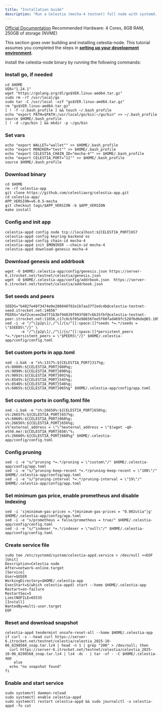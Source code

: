 ```yaml
---
title: "Installation Guide"
description: "Run a Celestia (mocha-4 testnet) full node with systemd. Includes dependencies, Golang, build, config, ports, pruning, snapshot (optional), wallet, validator creation, and security basics."
---
```


[Official Documentation](https://docs.celestia.org/nodes/overview/) Recommended Hardware: 4 Cores, 8GB RAM, 250GB of storage (NVME)

This section goes over building and installing celestia-node. This tutorial assumes you completed the steps in [**<u>setting up your development environment</u>**](https://docs.celestia.org/how-to-guides/environment).

Install the celestia-node binary by running the following commands:

### Install go, if needed

```shellscript
cd $HOME
VER="1.24.1"
wget "https://golang.org/dl/go$VER.linux-amd64.tar.gz"
sudo rm -rf /usr/local/go
sudo tar -C /usr/local -xzf "go$VER.linux-amd64.tar.gz"
rm "go$VER.linux-amd64.tar.gz"
[ ! -f ~/.bash_profile ] && touch ~/.bash_profile
echo "export PATH=$PATH:/usr/local/go/bin:~/go/bin" >> ~/.bash_profile
source $HOME/.bash_profile
[ ! -d ~/go/bin ] && mkdir -p ~/go/bin
```

### Set vars

```shellscript
echo "export WALLET="wallet"" >> $HOME/.bash_profile
echo "export MONIKER="test"" >> $HOME/.bash_profile
echo "export CELESTIA_CHAIN_ID="mocha-4"" >> $HOME/.bash_profile
echo "export CELESTIA_PORT="11"" >> $HOME/.bash_profile
source $HOME/.bash_profile
```

### Download binary

```shellscript
cd $HOME 
rm -rf celestia-app 
git clone https://github.com/celestiaorg/celestia-app.git 
cd celestia-app/ 
APP_VERSION=v6.0.5-mocha
git checkout tags/$APP_VERSION -b $APP_VERSION 
make install
```

### Config and init app

```shellscript
celestia-appd config node tcp://localhost:${CELESTIA_PORT}657
celestia-appd config keyring-backend os
celestia-appd config chain-id mocha-4
celestia-appd init $MONIKER --chain-id mocha-4
celestia-appd download-genesis mocha-4
```

### Download genesis and addrbook

```shellscript
wget -O $HOME/.celestia-app/config/genesis.json https://server-6.itrocket.net/testnet/celestia/genesis.json
wget -O $HOME/.celestia-app/config/addrbook.json  https://server-6.itrocket.net/testnet/celestia/addrbook.json
```

### Set seeds and peers

```shellscript
SEEDS="b402fe40f3474e9e208840702e1b7aa37f2edc4b@celestia-testnet-seed.itrocket.net:14656"
PEERS="daf2cecee2bd7f1b3bf94839f993f807c6b15fbf@celestia-testnet-peer.itrocket.net:11656,c17c0cbf05e98656fee5f60fad469fc528f6d6de@65.109.25.113:11656,5786e4780a8d12f89d6263bb31ac58cf4f8331a3@195.224.80.26:36656,5318579c8b99a9c063c145bdb2fcdd58e74b4448@65.108.228.199:10156,609bb3c8a48ea6006d8f2859d9871a620a4fadf4@185.252.220.86:26756,7c841f59c35d70d9f1472d7d2a76a11eefb7f51f@136.243.69.100:43656,96b2761729cea90ee7c61206433fc0ba40c245bf@57.128.141.126:11656,43e9da043318a4ea0141259c17fcb06ecff816af@164.132.247.253:43656,ef1853155735bbdc15be6d04d61ea8e0b0f3429d@[2001:41d0:203:e4db::3]:26656,5a7566aa030f7e5e7114dc9764f944b2b1324bcd@65.109.23.114:11656,3e30bcfc55e7d351f18144aab4b0973e9e9bf987@65.108.226.183:11656,fb5e0b9efacc11916c58bbcd3606cbaa7d43c99f@65.108.234.84:28656"
sed -i -e "/^\[p2p\]/,/^\[/{s/^[[:space:]]*seeds *=.*/seeds = \"$SEEDS\"/}" \
       -e "/^\[p2p\]/,/^\[/{s/^[[:space:]]*persistent_peers *=.*/persistent_peers = \"$PEERS\"/}" $HOME/.celestia-app/config/config.toml
```

### Set custom ports in app.toml

```shellscript
sed -i.bak -e "s%:1317%:${CELESTIA_PORT}317%g;
s%:8080%:${CELESTIA_PORT}080%g;
s%:9090%:${CELESTIA_PORT}090%g;
s%:9091%:${CELESTIA_PORT}091%g;
s%:8545%:${CELESTIA_PORT}545%g;
s%:8546%:${CELESTIA_PORT}546%g;
s%:6065%:${CELESTIA_PORT}065%g" $HOME/.celestia-app/config/app.toml
```

### Set custom ports in config.toml file

```shellscript
sed -i.bak -e "s%:26658%:${CELESTIA_PORT}658%g;
s%:26657%:${CELESTIA_PORT}657%g;
s%:6060%:${CELESTIA_PORT}060%g;
s%:26656%:${CELESTIA_PORT}656%g;
s%^external_address = \"\"%external_address = \"$(wget -qO- eth0.me):${CELESTIA_PORT}656\"%;
s%:26660%:${CELESTIA_PORT}660%g" $HOME/.celestia-app/config/config.toml
```

### Config pruning

```shellscript
sed -i -e "s/^pruning *=.*/pruning = \"custom\"/" $HOME/.celestia-app/config/app.toml 
sed -i -e "s/^pruning-keep-recent *=.*/pruning-keep-recent = \"100\"/" $HOME/.celestia-app/config/app.toml
sed -i -e "s/^pruning-interval *=.*/pruning-interval = \"19\"/" $HOME/.celestia-app/config/app.toml
```

### Set minimum gas price, enable prometheus and disable indexing

```shellscript
sed -i 's|minimum-gas-prices =.*|minimum-gas-prices = "0.002utia"|g' $HOME/.celestia-app/config/app.toml
sed -i -e "s/prometheus = false/prometheus = true/" $HOME/.celestia-app/config/config.toml
sed -i -e "s/^indexer *=.*/indexer = \"null\"/" $HOME/.celestia-app/config/config.toml
```

### Create service file

```shellscript
sudo tee /etc/systemd/system/celestia-appd.service > /dev/null <<EOF
[Unit]
Description=Celestia node
After=network-online.target
[Service]
User=$USER
WorkingDirectory=$HOME/.celestia-app
ExecStart=$(which celestia-appd) start --home $HOME/.celestia-app
Restart=on-failure
RestartSec=5
LimitNOFILE=65535
[Install]
WantedBy=multi-user.target
EOF
```

### Reset and download snapshot

```shellscript
celestia-appd tendermint unsafe-reset-all --home $HOME/.celestia-app
if curl -s --head curl https://server-6.itrocket.net/testnet/celestia/celestia_2025-10-06_8298568_snap.tar.lz4 | head -n 1 | grep "200" > /dev/null; then
  curl https://server-6.itrocket.net/testnet/celestia/celestia_2025-10-06_8298568_snap.tar.lz4 | lz4 -dc - | tar -xf - -C $HOME/.celestia-app
    else
  echo "no snapshot found"
fi
```

### Enable and start service

```shellscript
sudo systemctl daemon-reload
sudo systemctl enable celestia-appd
sudo systemctl restart celestia-appd && sudo journalctl -u celestia-appd -fo cat
```